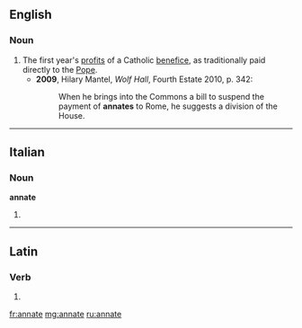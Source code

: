 ==English==

===Noun===
{{en-noun}}

# The first year's [[profit]]s of a Catholic [[benefice]], as traditionally paid directly to the [[Pope]].
#* '''2009''', Hilary Mantel, ''Wolf Hall'', Fourth Estate 2010, p. 342:
#*: When he brings into the Commons a bill to suspend the payment of '''annates''' to Rome, he suggests a division of the House.

----

==Italian==

===Noun===
'''annate''' {{f}}

# {{plural of|annata|lang=it}}

----

==Latin==

===Verb===
{{la-verb-form|annāte}}

# {{conjugation of|anno|annō|2|p|pres|act|imp|lang=la}}

[[fr:annate]]
[[mg:annate]]
[[ru:annate]]